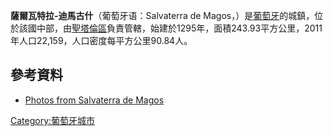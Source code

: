 {{Coord|39|1|N|8|47|W|display=title}}

'''薩爾瓦特拉-迪馬古什'''（葡萄牙语：Salvaterra de Magos，{{IPA-pt|ˌsalvɐˈtɛʁɐ ðɨ ˈmaɣuʃ|-|Pt-pt Salvaterra de Magos FF.ogg}}）是[[葡萄牙|葡萄牙]]的城鎮，位於該國中部，由[[聖塔倫區|聖塔倫區]]負責管轄，始建於1295年，面積243.93平方公里，2011年人口22,159，人口密度每平方公里90.84人。

==參考資料==
* [http://www.flickr.com/photos/vitor107/sets/72057594079883311/ Photos from Salvaterra de Magos]

{{Portugal-geo-stub}}
[[Category:葡萄牙城市|Category:葡萄牙城市]]